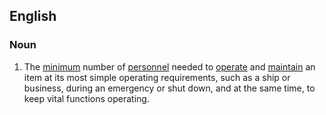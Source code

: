 ==English==

===Noun===
{{en-noun|sg=[[skeleton]] [[crew]]|s}}

# {{idiomatic}}The [[minimum]] number of [[personnel]] needed to [[operate]] and [[maintain]] an item at its most simple operating requirements, such as a ship or business, during an emergency or shut down, and  at the same time, to keep vital functions operating.